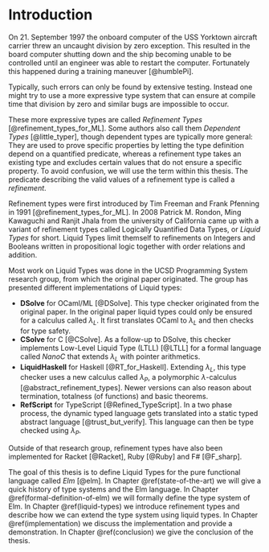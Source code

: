 \newpage
# Introduction

On 21. September 1997 the onboard computer of the USS Yorktown aircraft carrier threw an uncaught division by zero exception. This resulted in the board computer shutting down and the ship becoming unable to be controlled until an engineer was able to restart the computer. Fortunately this happened during a training maneuver [@humblePi].

Typically, such errors can only be found by extensive testing. Instead one might try to use a more expressive type system that can ensure at compile time that division by zero and similar bugs are impossible to occur.

These more expressive types are called *Refinement Types* [@refinement_types_for_ML]. Some authors also call them *Dependent Types*&nbsp;[@little_typer], though dependent types are typically more general: They are used to prove specific properties by letting the type definition depend on a quantified predicate, whereas a refinement type takes an existing type and excludes certain values that do not ensure a specific property. To avoid confusion, we will use the term \enquote{refinement types} within this thesis. The predicate describing the valid values of a refinement type is called a _refinement_.

Refinement types were first introduced by Tim Freeman and Frank Pfenning in 1991 [@refinement_types_for_ML]. In 2008 Patrick M. Rondon, Ming Kawaguchi and Ranjit Jhala from the university of California came up with a variant of refinement types called Logically Quantified Data Types, or *Liquid Types* for short. Liquid Types limit themself to refinements on Integers and Booleans written in propositional logic together with order relations and addition.

Most work on Liquid Types was done in the UCSD Programming System research group, from which the original paper originated. The group has presented different implementations of Liquid types:

* **DSolve** for OCaml/ML&nbsp;[@DSolve]. This type checker originated from the original paper. In the original paper liquid types could only be ensured for a calculus called $\lambda_L$. It first translates OCaml to $\lambda_L$ and then checks for type safety.
* **CSolve** for C&nbsp;[@CSolve]. As a follow-up to DSolve, this checker implements Low-Level Liquid Type (LTLL) [@LTLL] for a formal language called *NanoC* that extends $\lambda_L$ with pointer arithmetics.
* **LiquidHaskell** for Haskell [@RT_for_Haskell]. Extending $\lambda_L$, this type checker uses a new calculus called $\lambda_P$, a polymorphic $\lambda$-calculus [@abstract_refinement_types]. Newer versions can also reason about termination, totalness (of functions) and basic theorems.
* **RefScript** for TypeScript [@Refined_TypeScript]. In a two phase process, the dynamic typed language gets translated into a static typed abstract language [@trust_but_verify]. This language can then be type checked using $\lambda_P$.

Outside of that research group, refinement types have also been implemented for Racket&nbsp;[@Racket], Ruby&nbsp;[@Ruby] and F#&nbsp;[@F_sharp].

The goal of this thesis is to define Liquid Types for the pure functional language called _Elm_&nbsp;[@elm]. In Chapter \@ref(state-of-the-art) we will give a quick history of type systems and the Elm language. In Chapter \@ref(formal-definition-of-elm) we will formally define the type system of Elm. In Chapter \@ref(liquid-types) we introduce refinement types and describe how we can extend the type system using liquid types. In Chapter \@ref(implementation) we discuss the implementation and provide a demonstration. In Chapter \@ref(conclusion) we give the conclusion of the thesis.
